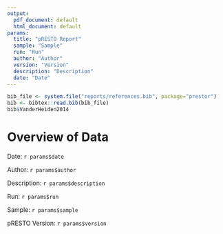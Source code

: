 ```yaml
---
output:
  pdf_document: default
  html_document: default
params:
  title: "pRESTO Report"
  sample: "Sample"
  run: "Run"
  author: "Author"
  version: "Version"
  description: "Description"
  date: "Date"
---
```


```r
bib_file <- system.file("reports/references.bib", package="prestor")
bib <- bibtex::read.bib(bib_file)
bib$VanderHeiden2014
```

# Overview of Data

Date: `r params$date`

Author: `r params$author`

Description: `r params$description`

Run: `r params$run`

Sample: `r params$sample`

pRESTO Version: `r params$version` 